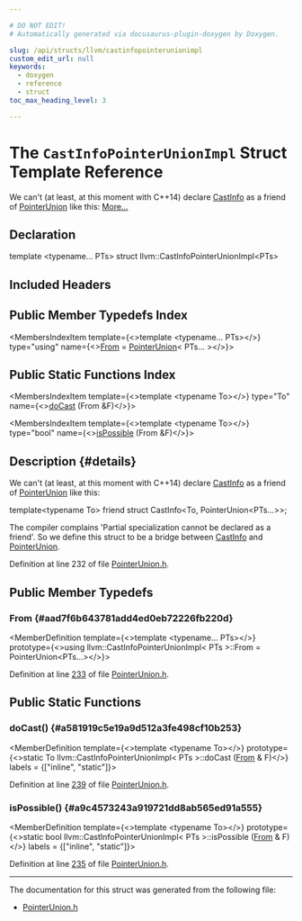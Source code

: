 ```yaml
---

# DO NOT EDIT!
# Automatically generated via docusaurus-plugin-doxygen by Doxygen.

slug: /api/structs/llvm/castinfopointerunionimpl
custom_edit_url: null
keywords:
  - doxygen
  - reference
  - struct
toc_max_heading_level: 3

---
```





# The `CastInfoPointerUnionImpl` Struct Template Reference

<DoxygenPage pluginConfig={pluginConfig}>

We can&#39;t (at least, at this moment with C++14) declare <a href="/docs/api/structs/llvm/castinfo">CastInfo</a> as a friend of <a href="/docs/api/classes/llvm/pointerunion">PointerUnion</a> like this: <a href="#details">More...</a>

## Declaration

<CodeBlock>template &lt;typename... PTs&gt;
struct llvm::CastInfoPointerUnionImpl&lt;PTs&gt;</CodeBlock>

## Included Headers

<IncludesList>
<IncludesListItem
  filePath="llvm/ADT/PointerUnion.h"
  permalink="/docs/api/files/include/include/llvm/include/llvm/adt/pointerunion-h"
  isLocal="true" />
</IncludesList>

## Public Member Typedefs Index

<MembersIndex>

<MembersIndexItem
  template={<>template &lt;typename... PTs&gt;</>}
  type="using"
  name={<><a href="#aad7f6b643781add4ed0eb72226fb220d">From</a> = <a href="/docs/api/classes/llvm/pointerunion">PointerUnion</a>&lt; PTs... &gt;</>}>
</MembersIndexItem>

</MembersIndex>

## Public Static Functions Index

<MembersIndex>

<MembersIndexItem
  template={<>template &lt;typename To&gt;</>}
  type="To"
  name={<><a href="#a581919c5e19a9d512a3fe498cf10b253">doCast</a> (From &amp;F)</>}>
</MembersIndexItem>

<MembersIndexItem
  template={<>template &lt;typename To&gt;</>}
  type="bool"
  name={<><a href="#a9c4573243a919721dd8ab565ed91a555">isPossible</a> (From &amp;F)</>}>
</MembersIndexItem>

</MembersIndex>

## Description {#details}

We can&#39;t (at least, at this moment with C++14) declare <a href="/docs/api/structs/llvm/castinfo">CastInfo</a> as a friend of <a href="/docs/api/classes/llvm/pointerunion">PointerUnion</a> like this:

<ProgramListing>

<CodeLine><Highlight kind="keyword">template</Highlight><Highlight kind="normal">&lt;</Highlight><Highlight kind="keyword">typename</Highlight><Highlight kind="normal"> To&gt;</Highlight></CodeLine>
<CodeLine><Highlight kind="normal"></Highlight><Highlight kind="keyword">friend</Highlight><Highlight kind="normal"> </Highlight><Highlight kind="keyword">struct </Highlight><Highlight kind="normal">CastInfo&lt;To, PointerUnion&lt;PTs...&gt;&gt;;</Highlight></CodeLine>

</ProgramListing>
 The compiler complains &#39;Partial specialization cannot be declared as a friend&#39;. So we define this struct to be a bridge between <a href="/docs/api/structs/llvm/castinfo">CastInfo</a> and <a href="/docs/api/classes/llvm/pointerunion">PointerUnion</a>.

Definition at line 232 of file <a href="/docs/api/files/include/include/llvm/include/llvm/adt/pointerunion-h">PointerUnion.h</a>.

<SectionDefinition>

## Public Member Typedefs

### From {#aad7f6b643781add4ed0eb72226fb220d}

<MemberDefinition
  template={<>template &lt;typename... PTs&gt;</>}
  prototype={<>using llvm::CastInfoPointerUnionImpl&lt; PTs &gt;::From =  PointerUnion&lt;PTs...&gt;</>}>

Definition at line <a href="/docs/api/files/include/include/llvm/include/llvm/adt/pointerunion-h/#l00233">233</a> of file <a href="/docs/api/files/include/include/llvm/include/llvm/adt/pointerunion-h">PointerUnion.h</a>.
</MemberDefinition>

</SectionDefinition>

<SectionDefinition>

## Public Static Functions

### doCast() {#a581919c5e19a9d512a3fe498cf10b253}

<MemberDefinition
  template={<>template &lt;typename To&gt;</>}
  prototype={<>static To llvm::CastInfoPointerUnionImpl&lt; PTs &gt;::doCast (<a href="#aad7f6b643781add4ed0eb72226fb220d">From</a> &amp; F)</>}
  labels = {["inline", "static"]}>

Definition at line <a href="/docs/api/files/include/include/llvm/include/llvm/adt/pointerunion-h/#l00239">239</a> of file <a href="/docs/api/files/include/include/llvm/include/llvm/adt/pointerunion-h">PointerUnion.h</a>.
</MemberDefinition>

### isPossible() {#a9c4573243a919721dd8ab565ed91a555}

<MemberDefinition
  template={<>template &lt;typename To&gt;</>}
  prototype={<>static bool llvm::CastInfoPointerUnionImpl&lt; PTs &gt;::isPossible (<a href="#aad7f6b643781add4ed0eb72226fb220d">From</a> &amp; F)</>}
  labels = {["inline", "static"]}>

Definition at line <a href="/docs/api/files/include/include/llvm/include/llvm/adt/pointerunion-h/#l00235">235</a> of file <a href="/docs/api/files/include/include/llvm/include/llvm/adt/pointerunion-h">PointerUnion.h</a>.
</MemberDefinition>

</SectionDefinition>

<hr/>

The documentation for this struct was generated from the following file:

<ul>
<li><a href="/docs/api/files/include/include/llvm/include/llvm/adt/pointerunion-h">PointerUnion.h</a></li>
</ul>

</DoxygenPage>
